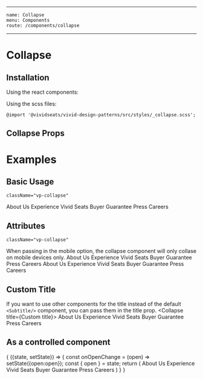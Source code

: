 
---
    name: Collapse
    menu: Components
    route: /components/collapse
---


# Collapse
## Installation
Using the react components:


Using the scss files:

    @import '@vividseats/vivid-design-patterns/src/styles/_collapse.scss';

## Collapse Props
<PropsTable of={Collapse}/>

# Examples

## Basic Usage
    className="vp-collapse"
<Playground>
    <Collapse title='Click to Expand/Collapse'>
        <LinkGroup type="muted">
            <Link state="muted" weight="regular" href="/about.html">
                About Us
            </Link>
            <Link state="muted" weight="regular" href="/difference.html">
                Experience Vivid Seats
            </Link>
            <Link state="muted" weight="regular" href="/guarantee.html">
                Buyer Guarantee
            </Link>
            <Link state="muted" weight="regular" href="/press/">
                Press
            </Link>
            <Link state="muted" weight="regular" href="/careers">
                Careers
                </Link>
            </LinkGroup>
    </Collapse>
</Playground>

## Attributes
    className="vp-collapse"

When passing in the mobile option, the collapse component will only collase on mobile devices only.
<Playground>
    <Collapse title='Mobile' collapseOnMobileOnly>
        <LinkGroup type="muted">
            <Link state="muted" weight="regular" href="/about.html">
                About Us
            </Link>
            <Link state="muted" weight="regular" href="/difference.html">
                Experience Vivid Seats
            </Link>
            <Link state="muted" weight="regular" href="/guarantee.html">
                Buyer Guarantee
            </Link>
            <Link state="muted" weight="regular" href="/press/">
                Press
            </Link>
            <Link state="muted" weight="regular" href="/careers">
                Careers
            </Link>
        </LinkGroup>
    </Collapse>
    <Collapse title='Wrap' wrap>
        <LinkGroup type="muted">
            <Link state="muted" weight="regular" href="/about.html">
                About Us
            </Link>
            <Link state="muted" weight="regular" href="/difference.html">
                Experience Vivid Seats
            </Link>
            <Link state="muted" weight="regular" href="/guarantee.html">
                Buyer Guarantee
            </Link>
            <Link state="muted" weight="regular" href="/press/">
                Press
            </Link>
            <Link state="muted" weight="regular" href="/careers">
                Careers
            </Link>
        </LinkGroup>
    </Collapse>
</Playground>


## Custom Title
If you want to use other components for the title instead of the default `<Subtitle/>` component, you can pass them in the title prop.
<Playground>
    <Collapse title={<Headline importance={3}>Custom title</Headline>}>
        <LinkGroup type="muted">
            <Link state="muted" weight="regular" href="/about.html">
                About Us
            </Link>
            <Link state="muted" weight="regular" href="/difference.html">
                Experience Vivid Seats
            </Link>
            <Link state="muted" weight="regular" href="/guarantee.html">
                Buyer Guarantee
            </Link>
            <Link state="muted" weight="regular" href="/press/">
                Press
            </Link>
            <Link state="muted" weight="regular" href="/careers">
                Careers
            </Link>
        </LinkGroup>
    </Collapse>
</Playground>

## As a controlled component
<Playground>
    <StatefulComponent initialState={{open: false}}>
    {
        ({state, setState}) => {
            const onOpenChange = (open) => setState({open:open});
            const { open } = state;
            return (
                    <Collapse onOpenChange={onOpenChange} open={open} title={"Controlled"}>
                        <LinkGroup type="muted">
                            <Link state="muted" weight="regular" href="/about.html">
                                About Us
                            </Link>
                            <Link state="muted" weight="regular" href="/difference.html">
                                Experience Vivid Seats
                            </Link>
                            <Link state="muted" weight="regular" href="/guarantee.html">
                                Buyer Guarantee
                            </Link>
                            <Link state="muted" weight="regular" href="/press/">
                                Press
                            </Link>
                            <Link state="muted" weight="regular" href="/careers">
                                Careers
                            </Link>
                        </LinkGroup>
                    </Collapse>
            )
        }
    }
    </StatefulComponent>
</Playground>